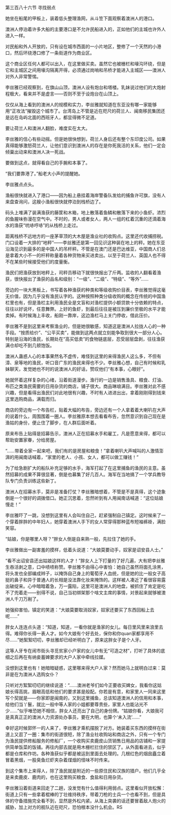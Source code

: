 

第三百八十六节 寻找弱点

她坐在船尾的甲板上，装着低头整理渔网，从斗笠下面观察着澳洲人的港口。

澳洲人停泊着许多大船的主要港口是不允许民船进入的，正如他们的主城也许外人进入一样。

对民船和外人开放的，只有设在城市西面的一小片地区，整修了一个天然的小港口，然后环绕港口修了一条街道作为商业区。

这个商业区任何人都可以出入，在这里做买卖。虽然它也被栅栏和壕沟环绕，但是它和主城区之间用壕沟隔离开得，必须通过岗哨和吊桥才能进入主城区――澳洲人对外人非常警惕。

李丝雅已经观察到，在旗山山顶，澳洲人设有炮台和塔楼。乳妹说过他们的大炮射程极大，看来并不是虚言――否则不至于设炮台在山顶上。

仅仅从海上看到的澳洲人的规模和实力，李丝雅就知道在东亚没有哪一家能够用“正攻法”摧毁这个城市了。台湾岛上不管是近在咫尺的荷兰人、闽南移民集团还是远在岛屿北面的西班牙人，都显得微不足道。

要让荷兰人和澳洲人翻脸，难度实在太大。

李丝雅的信心有些动摇。但是她很快想到，荷兰人身后还有整个东印度公司。如果真得能够激怒荷兰人，让他们意识到澳洲人的存在是你死我活的关系，他们一定会倾巢出动来和澳洲人决一死战。

要做到这点，就得看自己的手腕和本事了。

“我们要靠港了。”船老大小声的提醒她。

李丝雅点点头。

渔船很快就进入了港口――因为船上悬挂着海岸警备队发给的捕鱼许可旗，没有人来盘查询问，这艘小渔船很快就停泊到栈桥边了。

码头上堆满了装满渔获的藤筐和木箱，地上散落着鱼鳞和散落下来的小鱼虾。浓烈的鱼腥味弥漫在空气中。不时的，男人或者女人，两人一组的杠着沉重的还滴着海水的渔获“吭哧哼哧”的从栈桥上走过。

距离栈桥不远地方的一座茅草顶的大木屋是渔业社的收购点。这里还代收捕捞税。门口设着一大排的“地秤”――李丝雅还是第一回见识这种装在地上的秤。她在东亚沿海见识到最多的是中国人的吊杆秤。不管是在澳门还是巴达维亚，中国商人们总是拿着大小不一的杆秤称量着各种货物来买进卖出。以至于荷兰人、英国人也不得不在某些时候接受他们的度量衡。

渔民们把渔获放到地秤上，司秤员移动下就很快报出了斤两。监收的人翻看着渔获，很快报出了渔获的品名和级别：“一级”、“二级”、“特级”、“等外”……

旁边的一块大黑板上，书写着各种渔获的种类和等级收购价目表，李丝雅觉得这毫无价值，因为几乎没有渔民认字的。这种按照种类分级收购的概念在传统的中国渔栏里也有，但是渔栏主利用渔民全是文盲和对渔栏提供小额贷款十分依赖的特点，往往以好说坏，任意舞弊。上好的鱼虾，到最后往往是被压到廉价至极的水平才能卖掉。有时候海上丰收，船刚一靠岸，这边渔栏马上关门停收，借此压价。

李丝雅不是到这里来考察渔业的，但是她很敏感，知道这是澳洲人拉拢人心的一种手段。“按质给价”、“公平买卖”，能做到这两点就立刻能争取到很大一部分人心。特别是沿海的渔民，长期处在“高买低卖”的食物链底层，忍受层层盘剥，往往渔获满仓却吃不到几顿饱饭。

澳洲人蛊惑人心的本事果然名不虚传，难怪到这里的来得渔民人这么多，不但有漳、泉等地的渔民，听口音广东的渔民来得也不少。李丝雅心想，自己有时候和乳妹聊天，发觉她也不时的说澳洲人的好话，赞叹他们“有本事，心眼好”。

她就怀着这样复杂的心绪，沿着街道漫步。渔行的一边是销售渔具、粮食、灯油、布匹之类渔民需要的日用杂货的商店，铺子很大。商品琳琅满目。李丝雅对此不感兴趣，但是看得出渔民们对此地很有兴趣，不时有人进进出出，拿着刚刚得到钱来这里选购商品，满载而归。

商店的旁边有一个布告栏，贴着大幅的布告，旁边还有一个人拿着着大喇叭在大声的说着什么，周围围着一圈人。李丝雅原本想去看看布告，忽然意识到自己现在是渔姑的身份，便止住了脚步，在人群后面听着。

原来布告上贴得是招募告示，澳洲人正在招募水手和雇工，凡是愿意来得，都可以帮助安置家眷，分给房屋。

“……带着全家一起来吧，我们有的是房屋和粮食！”拿着喇叭大声喊叫的人激情澎湃的用闽南话喊着，“家里的老人、小孩、女人，都可以做工赚钱！”

为了给急剧扩大的船队补充足够的水手，海军打起了在这里捕鱼的渔民的主意。虽然招募的成果不算很显著，倒是也募集了好几百人。海军在当地搞了一个学兵教导队专门负责训练这些新丁。

澳洲人在招募水手，莫非是准备打仗？李丝雅暗想着，不管是不是真得，这个迹象倒是一个很好的调拨借口。她正沉思着，忽然听到有人用闽南话喊道：“这位姑娘慢走！”

李丝雅吓了一跳，没想到这里有人会叫住自己，赶紧强制自己镇定。这时候来了一个穿着胖胖的中年妇人，她穿着澳洲人手下的女人常穿得那种蓝布短袖裤褂，满脸笑容。

“姑娘，你是哪里人呀？”胖女人倒是自来熟一般，先拉住了她的手。

李丝雅做出一副害羞的摸样，低着头说道：“大娘莫要动手，奴家是诏安县人士。”

“看不出诏安县还出姑娘这样的人才！”胖女人上下打量的了好几遍，大有把李丝雅生吞活剥之意，口中啧啧称赞。李丝雅不由得心中害怕：她自己虽然将面孔涂黑，将头发也全部编成辫子，以掩饰自己身上的葡萄牙人血统，但是她的比一般女子高挺的鼻子和异于普通人的长相是没法靠化妆来掩饰的。这样被人凑近了看很容易露出破绽来。心中暗暗着急，万一露陷，这里可是澳洲人的地盘，被抓住了肯定是吃不了兜着走――别得不说，自己当初绑架那个啥文主席的事情，对景起来就够被澳洲人千刀万剐了。

她强抑害怕，镇定的笑道：“大娘莫要取消奴家，奴家还要买了东西回船上去呢……”

胖女人连连点头道：“知道，知道，一看你就是渔家的女儿。每日里风里来浪里去得。难得你长得一表人才。如今大娘有个好去处，保你和你quan家都享用不尽……”她絮絮叨叨，李丝雅却已经听明白了，原来这胖女子是个人牙。

这等人牙专在闹市街头寻觅贫家小户家的女儿中有无“可造之材”，打听了具体的底细之后再在有纳妾蓄婢要求的大户人家中牵线拉媒。

没想到这里也有！她暗暗疑惑，这里哪来得大户人家？然而她马上就明白过来：莫非是在为澳洲人选购女仆？

只听对方絮絮叨叨的继续说道：“……澳洲老爷们如今正要收买婢女，我看你这姑娘长得高挑，眉眼高低和他们的要求甚是般配。你若是有意，和家里人一同来这里写个契就是――你家即是闽南的，又到这里捕鱼，总该知道澳洲人的信用和本事，给他们当丫鬟，就比一般中等人家的小姐都要尊贵些，家里人也能沾光不少……”似乎唯恐她不相信，胖女人还亮出了自己的身份牌。“姑娘你看，大娘我可是真真正正的澳洲人力资源处办事员，要在大明，也算个‘未入流’……”

幸好这时候郭怀一的人来了，李丝雅才乘机摆脱了对方。她装着买东西的摸样在街道上又逛了一圈：集市的街道很短，除了渔业社收购站和商店之外，只有一个专门为渔民提供修船服务的修船厂，一个收购买卖鹿皮山货销售日用品的店铺和一家提供简单饭菜的饭铺。再往内部去就是用木栅栏拦住的禁区了。从外面看进去，似乎都是仓库和作坊。各种渔获似乎都是被运到里面去处理的。几根红色的烟囱矗立着冒着黑烟，一股臭鱼烂虾夹杂着煤烟的怪味不时传来。

到这个集市上来得人，除了渔民就是附近的一些原住民和汉族的猎户。他们几乎全是来卖鹿皮、鹿肉的，也在这里购买粮食、食盐和日用杂货。

李丝雅沿着街道来回走了二趟，没发觉有什么值得利用弱点。这里看似开放松懈：街道上只有一些拿着棍棒的丁壮维持秩序，带着刀枪的士兵一个也看不到，但是具体的守备措施完全看不到，显然是外松内紧。从海上突袭的话还要冒着敌人炮火的威胁，加上对方的舰队近在咫尺，恐怕根本没什么机会。RS

